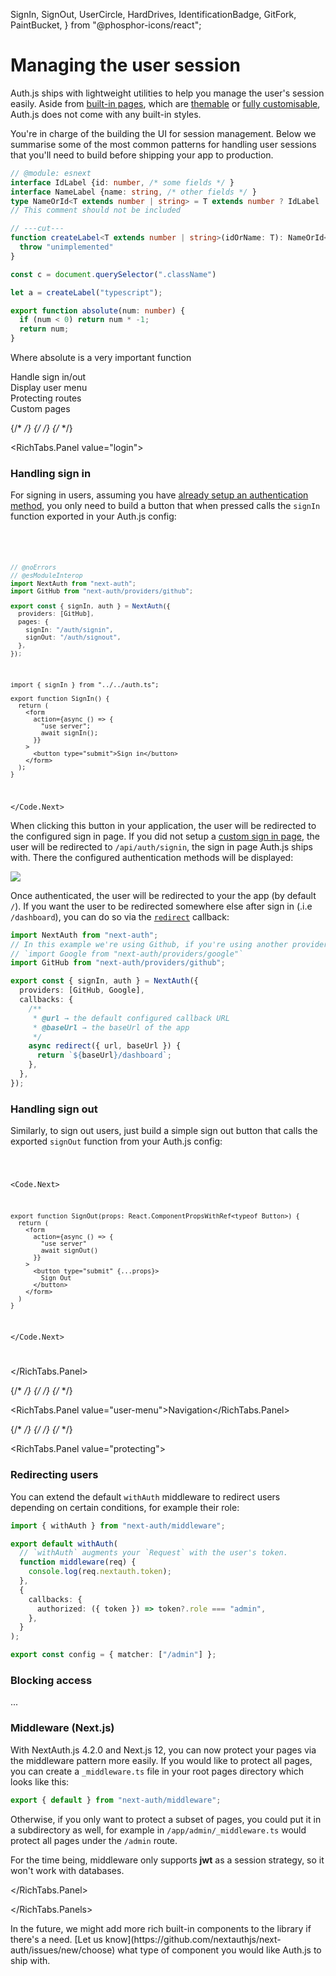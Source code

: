   SignIn,
  SignOut,
  UserCircle,
  HardDrives,
  IdentificationBadge,
  GitFork,
  PaintBucket,
} from "@phosphor-icons/react";

# Managing the user session

Auth.js ships with lightweight utilities to help you manage the user's session easily. Aside from [built-in pages](/tutorials/custom-pages/built-in-pages), which are [themable](/tutorials/theming) or [fully customisable](/tutorials/custom-pages/custom-sign-in), Auth.js does not come with any built-in styles.

You're in charge of the building the UI for session management. Below we summarise some of the most common patterns for handling user sessions that you'll need to build before shipping your app to production.

```ts twoslash
// @module: esnext
interface IdLabel {id: number, /* some fields */ }
interface NameLabel {name: string, /* other fields */ }
type NameOrId<T extends number | string> = T extends number ? IdLabel : NameLabel;
// This comment should not be included

// ---cut---
function createLabel<T extends number | string>(idOrName: T): NameOrId<T> {
  throw "unimplemented"
}

const c = document.querySelector(".className")

let a = createLabel("typescript");

export function absolute(num: number) {
  if (num < 0) return num * -1;
  return num;
}
```

Where absolute is a very important function

<RichTabs defaultValue="login">
  <RichTabs.TabList>
    <RichTabs.Tab value="login">
      <div className="flex flex-col justify-center items-center h-full">
        <SignIn fontSize="3rem" />
        <span>Handle sign in/out</span>
      </div>
    </RichTabs.Tab>
    <RichTabs.Tab value="user-menu">
      <div className="flex flex-col justify-center items-center h-full">
        <UserCircle fontSize="3rem" />
        <span>Display user menu</span>
      </div>
    </RichTabs.Tab>
    <RichTabs.Tab value="protecting">
      <div className="flex flex-col justify-center items-center h-full">
        <GitFork fontSize="3rem" />
        <span>Protecting routes</span>
      </div>
    </RichTabs.Tab>
    <RichTabs.Tab value="custom-pages">
      <div className="flex flex-col justify-center items-center h-full">
        <PaintBucket fontSize="3rem" />
        <span>Custom pages</span>
      </div>
    </RichTabs.Tab>
  </RichTabs.TabList>
  <RichTabs.Panels>

{/* <!-------------------------------> */}
{/* <!---------- LOGIN/LOGOUT -------> */}
{/* <!-------------------------------> */}

<RichTabs.Panel value="login">

<h3 className="nx-font-semibold nx-tracking-tight nx-text-slate-900 dark:nx-text-slate-100 nx-text-2xl">
  Handling sign in
</h3>

For signing in users, assuming you have [already setup an authentication method](/overview/authentication), you only need to build a button that when pressed calls the `signIn` function exported in your Auth.js config:

<Code>
  <Code.Next>

```ts twoslash filename="./auth.ts"
// @noErrors
// @esModuleInterop
import NextAuth from "next-auth";
import GitHub from "next-auth/providers/github";

export const { signIn, auth } = NextAuth({
  providers: [GitHub],
  pages: {
    signIn: "/auth/signin",
    signOut: "/auth/signout",
  },
});
```

```tsx filename="./components/auth/sign-in.tsx"
import { signIn } from "../../auth.ts";

export function SignIn() {
  return (
    <form
      action={async () => {
        "use server";
        await signIn();
      }}
    >
      <button type="submit">Sign in</button>
    </form>
  );
}
```

  </Code.Next>
</Code>

When clicking this button in your application, the user will be redirected to the configured sign in page. If you did not setup a [custom sign in page](/tutorials/custom-pages/custom-sign-in), the user will be redirected to `/api/auth/signin`, the sign in page Auth.js ships with. There the configured authentication methods will be displayed:

<img src="/img/getting-started/default-signin-page.png" />

Once authenticated, the user will be redirected to your the app (by default `/`). If you want the user to be redirected somewhere else after sign in (.i.e `/dashboard`), you can do so via the [`redirect`](/reference/core/types#redirect) callback:

```ts filename="./auth.ts"
import NextAuth from "next-auth";
// In this example we're using Github, if you're using another provider, for example, like Google, it'll be:
// `import Google from "next-auth/providers/google"`
import GitHub from "next-auth/providers/github";

export const { signIn, auth } = NextAuth({
  providers: [GitHub, Google],
  callbacks: {
    /**
     * @url → the default configured callback URL
     * @baseUrl → the baseUrl of the app
     */
    async redirect({ url, baseUrl }) {
      return `${baseUrl}/dashboard`;
    },
  },
});
```

### Handling sign out

Similarly, to sign out users, just build a simple sign out button that calls the exported `signOut` function from your Auth.js config:

<Code>
  
<Code.Next>
```tsx
export function SignOut(props: React.ComponentPropsWithRef<typeof Button>) {
  return (
    <form
      action={async () => {
        "use server"
        await signOut()
      }}
    >
      <button type="submit" {...props}>
        Sign Out
      </button>
    </form>
  )
}
```
</Code.Next>

</Code>

</RichTabs.Panel>

{/* <!-------------------------------> */}
{/* <!---------- Display user -------> */}
{/* <!-------------------------------> */}

<RichTabs.Panel value="user-menu">Navigation</RichTabs.Panel>

{/* <!-------------------------------> */}
{/* <!------ PROTECTING ROUTES -----> */}
{/* <!-------------------------------> */}

<RichTabs.Panel value="protecting">

### Redirecting users

You can extend the default `withAuth` middleware to redirect users depending on certain conditions, for example their role:

```ts
import { withAuth } from "next-auth/middleware";

export default withAuth(
  // `withAuth` augments your `Request` with the user's token.
  function middleware(req) {
    console.log(req.nextauth.token);
  },
  {
    callbacks: {
      authorized: ({ token }) => token?.role === "admin",
    },
  }
);

export const config = { matcher: ["/admin"] };
```

### Blocking access

...

### Middleware (Next.js)

With NextAuth.js 4.2.0 and Next.js 12, you can now protect your pages via the middleware pattern more easily. If you would like to protect all pages, you can create a `_middleware.ts` file in your root pages directory which looks like this:

```ts filename="./middleware.ts"
export { default } from "next-auth/middleware";
```

Otherwise, if you only want to protect a subset of pages, you could put it in a subdirectory as well, for example in `/app/admin/_middleware.ts` would protect all pages under the `/admin` route.

For the time being, middleware only supports **jwt** as a session strategy, so it won't work with databases.

</RichTabs.Panel>

</RichTabs.Panels>
</RichTabs>

<Callout>
  In the future, we might add more rich built-in components to the library if
  there's a need. [Let us
  know](https://github.com/nextauthjs/next-auth/issues/new/choose) what type of
  component you would like Auth.js to ship with.
</Callout>
